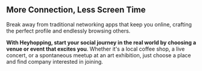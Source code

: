 ## More Connection, Less Screen Time

Break away from traditional networking apps that keep you online, crafting the perfect profile and endlessly browsing others.

**With Heyhopping, start your social journey in the real world by choosing a venue or event that excites you**. Whether it's a local coffee shop, a live concert, or a spontaneous meetup at an art exhibition, just choose a place and find company interested in joining.
